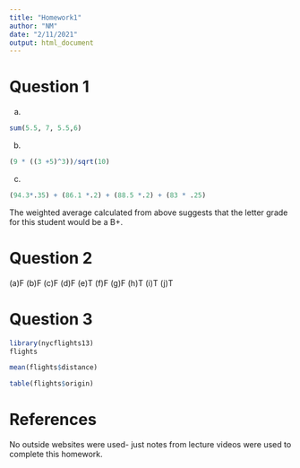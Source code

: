 ```yaml
---
title: "Homework1"
author: "NM"
date: "2/11/2021"
output: html_document
---
```

# Question 1

(a)
```r
sum(5.5, 7, 5.5,6)
```
(b)
```r
(9 * ((3 +5)^3))/sqrt(10)
```
(c)
```r
(94.3*.35) + (86.1 *.2) + (88.5 *.2) + (83 * .25)
```
 The weighted average calculated from above suggests that the letter grade for this student would be a B+.
 
# Question 2

(a)F
(b)F
(c)F
(d)F
(e)T
(f)F
(g)F
(h)T
(i)T
(j)T

# Question 3

```r
library(nycflights13)
flights
```
```r
mean(flights$distance)
```
```r
table(flights$origin)
```

# References

No outside websites were used- just notes from lecture videos were used to complete this homework.


